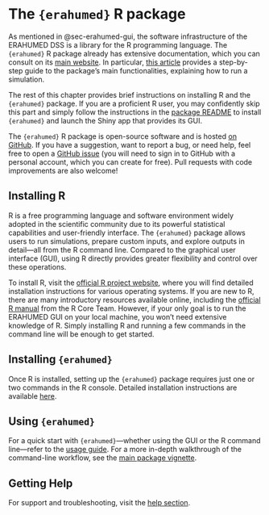 # The `{erahumed}` R package {#sec-erahumed-pkg}

As mentioned in @sec-erahumed-gui, the software infrastructure of the ERAHUMED DSS is a library for the R programming language. The `{erahumed}` R package already has extensive documentation, which you can consult on its [main website](https://erahumed.github.io/erahumed/). In particular, [this article](https://erahumed.github.io/erahumed/articles/erahumed-workflow.html) provides a step-by-step guide to the package’s main functionalities, explaining how to run a simulation.

The rest of this chapter provides brief instructions on installing R and the `{erahumed}` package. If you are a proficient R user, you may confidently skip this part and simply follow the instructions in the [package README](https://erahumed.github.io/erahumed/) to install `{erahumed}` and launch the Shiny app that provides its GUI.

The `{erahumed}` R package is open-source software and is hosted [on GitHub](https://github.com/erahumed/erahumed/). If you have a suggestion, want to report a bug, or need help, feel free to open a [GitHub issue](https://github.com/erahumed/erahumed/issues) (you will need to sign in to GitHub with a personal account, which you can create for free). Pull requests with code improvements are also welcome!

## Installing R {#sec-installing-r}

R is a free programming language and software environment widely adopted in the scientific community due to its powerful statistical capabilities and user-friendly interface. The `{erahumed}` package allows users to run simulations, prepare custom inputs, and explore outputs in detail—all from the R command line. Compared to the graphical user interface (GUI), using R directly provides greater flexibility and control over these operations.

To install R, visit the [official R project website](https://www.r-project.org/), where you will find detailed installation instructions for various operating systems. If you are new to R, there are many introductory resources available online, including the [official R manual](https://cran.r-project.org/doc/manuals/R-intro.pdf) from the R Core Team. However, if your only goal is to run the ERAHUMED GUI on your local machine, you won’t need extensive knowledge of R. Simply installing R and running a few commands in the command line will be enough to get started.

## Installing `{erahumed}` {#sec-installing-erahumed}

Once R is installed, setting up the `{erahumed}` package requires just one or two commands in the R console. Detailed installation instructions are available [here](https://erahumed.github.io/erahumed/#installation).

## Using `{erahumed}` {#sec-using-erahumed}

For a quick start with `{erahumed}`—whether using the GUI or the R command line—refer to the [usage guide](https://erahumed.github.io/erahumed/#usage). For a more in-depth walkthrough of the command-line workflow, see the [main package vignette](https://erahumed.github.io/erahumed/articles/erahumed-workflow.html).

## Getting Help

For support and troubleshooting, visit the [help section](https://erahumed.github.io/erahumed/#getting-help).
